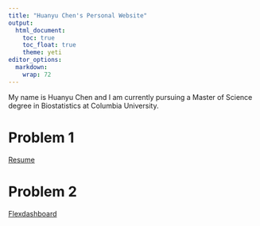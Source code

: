```yaml
---
title: "Huanyu Chen's Personal Website"
output: 
  html_document:
    toc: true
    toc_float: true
    theme: yeti
editor_options: 
  markdown: 
    wrap: 72
---
```


My name is Huanyu Chen and I am currently pursuing a Master of Science degree in Biostatistics at Columbia University.

# Problem 1
[Resume](resume.html)

# Problem 2
[Flexdashboard](plotly.html)